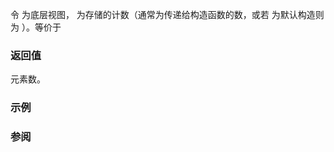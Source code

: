 {{cpp/ranges/drop_view/title|size}}
{{cpp/ranges/drop_view/navbar}}

{{dcl begin}}
{{dcl|num=1|since=c++20|
constexpr auto size() requires ranges::sized_range&lt;V&gt;;
}}
{{dcl|num=2|since=c++20|
constexpr auto size() const requires ranges::sized_range&lt;const V&gt;;
}}
{{dcl end}}

令 {{rlpsi|/#base_}} 为底层视图，{{rlpsi|/#count_}} 为存储的计数（通常为传递给构造函数的数，或若 {{c|*this}} 为默认构造则为 {{c|0}}）。等价于

{{box|
{{c/core|1=const auto s = ranges::size(}}{{rlpsi|/#base_}}{{c/core|);}}&lt;br&gt;
{{c/core|1=const auto c = static_cast&lt;decltype(s)&gt;(}}{{rlpsi|/#count_}}{{c/core|);}}&lt;br&gt;
{{c/core|return s &lt; c ? 0 : s - c;}}
}}

===返回值===
元素数。

===示例===
{{example
|code=
#include &lt;array&gt;
#include &lt;ranges&gt;

int main()
{
    constexpr std::array a{42, 43, 44};
    static_assert
    (
        std::ranges::drop_view{std::views::all(a), 0}.size() == 3 &amp;&amp;
        std::ranges::drop_view{std::views::all(a), 1}.size() == 2 &amp;&amp;
        std::ranges::drop_view{std::views::all(a), 2}.size() == 1 &amp;&amp;
        std::ranges::drop_view{std::views::all(a), 3}.size() == 0 &amp;&amp;
        std::ranges::drop_view{std::views::all(a), 4}.size() == 0
    );
}
}}

===参阅===
{{dsc begin}}
{{dsc inc|cpp/ranges/dsc size}}
{{dsc inc|cpp/ranges/dsc ssize}}
{{dsc end}}

{{langlinks|de|en|es|ja|ru}}